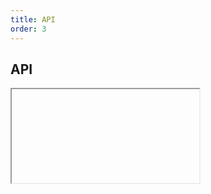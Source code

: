 ```yaml
---
title: API
order: 3
---
```



## API

<Iframe url="/apis/ec/Carousel.html" />

## Setup

There are 2 ways to initialise the component.

### Automatic

Add `data-ecl-auto-init="Carousel"` attribute to component's markup:

```html
<div class="ecl-carousel" data-ecl-carousel data-ecl-auto-init="Carousel">
  ...
</div>
```

Use the `ECL` library's `autoInit()` (`ECL.autoInit()`) when your page is ready or other custom event you want to hook onto.

### Manual

Get target element, create an instance and invoke `init()`.

Given you have 1 element with an attribute `data-ecl-carousel` on the page:

```js
var elt = document.querySelector('[data-ecl-carousel]');
var carousel = new ECL.Carousel(elt);
carousel.init();
```

### Retrieve an existing instance

If an existing instance needs to be updated, it can be retrieved this way:

```js
var elt = document.querySelector('[data-ecl-carousel]');
var instance = ECL.components.get(elt);
```

To update an existing instance, you can run `destroy()` and `init()` on this instance, like this:

```
instance.destroy();
instance.init();
```
